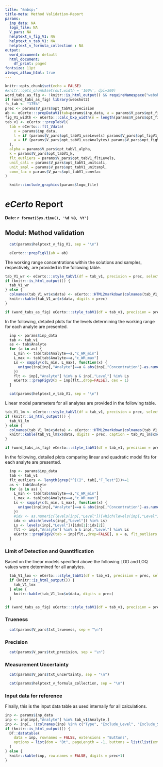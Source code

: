 ```yaml
---
title: "&nbsp;"
title-meta: Method Validation-Report
params:
  inp_data: NA
  logo_file: NA
  V_pars: NA
  helptext_v_fig_V1: NA
  helptext_v_tab_V1: NA
  helptext_v_formula_collection : NA
output:
  word_document: default
  html_document:
    df_print: paged
fontsize: 11pt
always_allow_html: true
---
```


<!-- This is a reminder how the font-size within a DT table can be set globally for the whole document using css -->
<!-- ```{css, eval = TRUE, echo = FALSE} -->
<!-- .dataTables_wrapper { -->
<!--     font-size: 200%; -->
<!-- } -->
<!-- ``` -->

```r
knitr::opts_chunk$set(echo = FALSE)
#knitr::opts_chunk$set(out.width = '100%', dpi=300)
word_tabs_as_fig <- !knitr::is_html_output() && requireNamespace("webshot2", quietly = TRUE)
if (word_tabs_as_fig) library(webshot2)
fs_tab <- "175%"
prec <- params$V_pars$opt_tabV1_precision
ab <- eCerto:::prepDataV1(tab=params$inp_data, a = params$V_pars$opt_figV1_anal, l = params$V_pars$opt_figV1_level, fmt = "rel_norm")
fig_V1_width <- eCerto:::calc_bxp_width(n = length(params$V_pars$opt_figV1_anal)*length(params$V_pars$opt_figV1_level), w_point = 28, w_axes = 120)
tab_v1 <- eCerto:::prepTabV1(
  tab = eCerto:::flt_Vdata(
    x = params$inp_data, 
    l = if (params$V_pars$opt_tabV1_useLevels) params$V_pars$opt_figV1_level else NULL, 
    a = if (params$V_pars$opt_tabV1_useAnalytes) params$V_pars$opt_figV1_anal else NULL
  ),
  alpha = params$V_pars$opt_tabV1_alpha,
  k = params$V_pars$opt_tabV1_k,
  flt_outliers = params$V_pars$opt_tabV1_fltLevels,
  unit_cali = params$V_pars$opt_tabV1_unitcali,
  unit_smpl = params$V_pars$opt_tabV1_unitsmpl,
  conv_fac = params$V_pars$opt_tabV1_convfac
)
```


<!-- In HTML the logo is right aligned. Unfortunately the option fig.align is not supported in Word -->
```r
  knitr::include_graphics(params$logo_file)
```

# ***eCerto*** Report

**Date: `r format(Sys.time(), '%d %B, %Y')`**

## Modul: Method validation

```r
  cat(params$helptext_v_fig_V1, sep = "\n")
```

```r
  eCerto:::prepFigV1(ab = ab)
```

The working range concentrations within the solutions and samples, respectively, 
are provided in the following table.

```r
tab_V1_wr <- eCerto:::style_tabV1(df = tab_v1, precision = prec, selected = NULL, interact_ele = FALSE, show_colgroups = "wr")
if (knitr::is_html_output()) {
  tab_V1_wr
} else {
  colnames(tab_V1_wr$x$data) <- eCerto:::HTML2markdown(colnames(tab_V1_wr$x$data))
  knitr::kable(tab_V1_wr$x$data, digits = prec)
}
```

```r
if (word_tabs_as_fig) eCerto:::style_tabV1(df = tab_v1, precision = prec, selected = NULL, interact_ele = FALSE, font.size = fs_tab, show_colgroups = "wr")
```

In the following, detailed plots for the levels determining the working range for
each analyte are presented.

```r
  inp <- params$inp_data
  tab <- tab_v1
  as <- tab$Analyte
  for (a in as) {
    L_min <- tab[tab$Analyte==a,"c_WR_min"]
    L_max <- tab[tab$Analyte==a,"c_WR_max"]
    Ls <- sapply(c(L_min, L_max), function(x) {
      unique(inp[inp[,"Analyte"]==a & abs(inp[,"Concentration"]-as.numeric(x))<0.001,"Level"])[1]
    })
    flt <- inp[,"Analyte"] %in% a & inp[,"Level"] %in% Ls
    eCerto:::prepFigV3(x = inp[flt,,drop=FALSE], cex = 1)
  }
```

<!-- Yihui suggested the \newpage command here https://bookdown.org/yihui/rmarkdown-cookbook/pagebreaks.html to achieve a page break -->
<!-- In theory the div approach should work as well but doesn't in this report when converted to Word -->
<!-- <div style="page-break-after: always;"></div> -->
\newpage

```r
  cat(params$helptext_v_tab_V1, sep = "\n")
```

Linear model parameters for all analytes are provided in the following table.

```r
tab_V1_lm <- eCerto:::style_tabV1(df = tab_v1, precision = prec, selected = NULL, interact_ele = FALSE, show_colgroups = "lm")
if (knitr::is_html_output()) {
  tab_V1_lm
} else {
  colnames(tab_V1_lm$x$data) <- eCerto:::HTML2markdown(colnames(tab_V1_lm$x$data))
  knitr::kable(tab_V1_lm$x$data, digits = prec, caption = tab_V1_lm$x$caption)
}
```

```r
if (word_tabs_as_fig) eCerto:::style_tabV1(df = tab_v1, precision = prec, selected = NULL, interact_ele = FALSE, font.size = fs_tab, show_colgroups = "lm")
```

In the following, detailed plots comparing linear and quadratic model fits for
each analyte are presented.

```r
  inp <- params$inp_data
  tab <- tab_v1
  flt_outliers <- length(grep("^[(]", tab[,"F_Test"]))>=1
  as <- tab$Analyte
  for (a in as) {
    L_min <- tab[tab$Analyte==a,"c_WR_min"]
    L_max <- tab[tab$Analyte==a,"c_WR_max"]
    Ls <- sapply(c(L_min, L_max), function(x) {
      unique(inp[inp[,"Analyte"]==a & abs(inp[,"Concentration"]-as.numeric(x))<0.001,"Level"])[1]
    })
    #idx <- as.numeric(levels(inp[,"Level"])[which(levels(inp[,"Level"]) %in% Ls)])
    idx <- which(levels(inp[,"Level"]) %in% Ls)
    Ls <- levels(inp[,"Level"])[idx[1]:idx[2]]
    flt <- inp[,"Analyte"] %in% a & inp[,"Level"] %in% Ls
    eCerto:::prepFigV2(tab = inp[flt,,drop=FALSE], a = a, flt_outliers = flt_outliers, cex = 1)
  }
```

\newpage

### Limit of Detection and Quantification

Based on the linear models specified above the following LOD and LOQ values were 
determined for all analytes.

```r
  tab_V1_lox <- eCerto:::style_tabV1(df = tab_v1, precision = prec, selected = NULL, interact_ele = FALSE, show_colgroups = "lo")
  if (knitr::is_html_output()) {
    tab_V1_lox
  } else {
    knitr::kable(tab_V1_lox$x$data, digits = prec)
  }
```

```r
if (word_tabs_as_fig) eCerto:::style_tabV1(df = tab_v1, precision = prec, selected = NULL, interact_ele = FALSE, font.size = fs_tab, show_colgroups = "lo")
```

\newpage

### Trueness

```r
  cat(params$V_pars$txt_trueness, sep = "\n")
```

\newpage

### Precision

```r
  cat(params$V_pars$txt_precision, sep = "\n")
```

\newpage

### Measurement Uncertainty

```r
  cat(params$V_pars$txt_uncertainty, sep = "\n")
```

\newpage

```r
  cat(params$helptext_v_formula_collection, sep = "\n")
```

\newpage

### Input data for reference

Finally, this is the input data table as used internally for all calculations.

```r
inp <- params$inp_data
inp <- inp[inp[,"Analyte"] %in% tab_v1$Analyte,]
inp <- inp[, !(colnames(inp) %in% c("Type", "Exclude_Level", "Exclude_Sample", "norm", "rel_norm"))]
if (knitr::is_html_output()) {
  DT::datatable(
    data = inp, rownames = FALSE, extensions = "Buttons", 
    options = list(dom = "Bt", pageLength = -1, buttons = list(list(extend = "excel", text = "Excel", title = NULL)))
  )
} else {
  knitr::kable(inp, row.names = FALSE, digits = prec+1)
}
```
